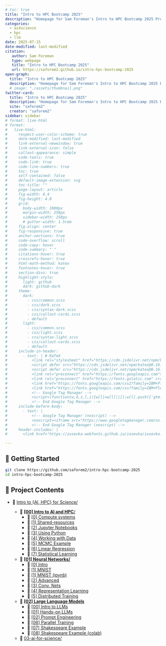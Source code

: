 ```yaml
---
# toc: true
title: "Intro to HPC Bootcamp 2025"
description: "Homepage for Sam Foreman's Intro to HPC Bootcamp 2025 Project"
categories:
  - ai4science
  - hpc
  - llm
date: 2025-07-15
date-modified: last-modified
citation:
   author: Sam Foreman
   type: webpage
   title: "Intro to HPC Bootcamp 2025"
   url: https://saforem2.github.io/intro-hpc-bootcamp-2025
open-graph:
  title: "Intro to HPC Bootcamp 2025"
  description: "Homepage for Sam Foreman's Intro to HPC Bootcamp 2025 Project"
  # image: "./assets/thumbnail.png"
twitter-card:
  title: "Intro to HPC Bootcamp 2025"
  description: "Homepage for Sam Foreman's Intro to HPC Bootcamp 2025 Project"
  site: "saforem2"
  creator: "saforem2"
sidebar: sidebar
# format: live-html
# format:
#   live-html:
#     respect-user-color-scheme: true
#     date-modified: last-modified
#     link-external-newwindow: true
#     link-external-icon: false
#     callout-appearance: simple
#     code-tools: true
#     code-link: true
#     code-line-numbers: true
#     toc: true
#     self-contained: false
#     default-image-extension: svg
#     toc-title: ""
#     page-layout: article
#     fig-width: 6.4
#     fig-height: 4.8
#     grid:
#       body-width: 1000px
#       margin-width: 250px
#       sidebar-width: 250px
#       # gutter-width: 1.5rem
#     fig-align: center
#     fig-responsive: true
#     anchor-sections: true
#     code-overflow: scroll
#     code-copy: hover
#     code-summary: " "
#     citations-hover: true
#     crossrefs-hover: true
#     html-math-method: katex
#     footnotes-hover: true
#     section-divs: true
#     highlight-style:
#       light: github
#       dark: github-dark
#     theme:
#       dark:
#         - css/common.scss
#         - css/dark.scss
#         - css/syntax-dark.scss
#         - css/callout-cards.scss
#         - default
#       light:
#         - css/common.scss
#         - css/light.scss
#         - css/syntax-light.scss
#         - css/callout-cards.scss
#         - default
#     include-in-header:
#       - text: | # KaTeX
#           <link rel="stylesheet" href="https://cdn.jsdelivr.net/npm/katex@0.16.22/dist/katex.min.css" integrity="sha384-5TcZemv2l/9On385z///+d7MSYlvIEw9FuZTIdZ14vJLqWphw7e7ZPuOiCHJcFCP" crossorigin="anonymous">
#           <script defer src="https://cdn.jsdelivr.net/npm/katex@0.16.22/dist/katex.min.js" integrity="sha384-cMkvdD8LoxVzGF/RPUKAcvmm49FQ0oxwDF3BGKtDXcEc+T1b2N+teh/OJfpU0jr6" crossorigin="anonymous"></script>
#           <script defer src="https://cdn.jsdelivr.net/npm/katex@0.16.22/dist/contrib/auto-render.min.js" integrity="sha384-hCXGrW6PitJEwbkoStFjeJxv+fSOOQKOPbJxSfM6G5sWZjAyWhXiTIIAmQqnlLlh" crossorigin="anonymous" onload="renderMathInElement(document.body);"></script>
#           <link rel="preconnect" href="https://fonts.googleapis.com">
#           <link rel="preconnect" href="https://fonts.gstatic.com" crossorigin>
#           <link href="https://fonts.googleapis.com/css2?family=IBM+Plex+Sans:ital,wght@0,100;0,200;0,300;0,400;0,500;0,600;0,700;1,100;1,200;1,300;1,400;1,500;1,600;1,700&family=IBM+Plex+Sans+Condensed:ital,wght@0,400;0,500;0,600;0,700&family=IBM+Plex+Mono:ital,wght@0,100;0,200;0,300;0,400;0,500;0,600;0,700&display=swap" rel="stylesheet">
#           <link href="https://fonts.googleapis.com/css?family=IBM+Plex+Sans&family=IBM+Plex+Sans+Condensed&family=IBM+Plex+Mono&display=swap" rel="stylesheet">
#           <!-- Google Tag Manager -->
#           <script>(function(w,d,s,l,i){w[l]=w[l]||[];w[l].push({'gtm.start':new Date().getTime(),event:'gtm.js'});var f=d.getElementsByTagName(s)[0],j=d.createElement(s),dl=l!='dataLayer'?'&l='+l:'';j.async=true;j.src='https://www.googletagmanager.com/gtm.js?id='+i+dl;f.parentNode.insertBefore(j,f);})(window,document,'script','dataLayer','GTM-TC329HJ');</script>
#           <!-- End Google Tag Manager -->
#     include-before-body:
#       - text: |
#           <!-- Google Tag Manager (noscript) -->
#           <noscript><iframe src="https://www.googletagmanager.com/ns.html?id=GTM-TC329HJ" height="0" width="0" style="display:none;visibility:hidden"></iframe></noscript>
#           <!-- End Google Tag Manager (noscript) -->
#     header-includes: |
#       <link href="https://iosevka-webfonts.github.io/iosevka/iosevka.css" rel="stylesheet">

---
```


## 🐣 Getting Started

```bash
git clone https://github.com/saforem2/intro-hpc-bootcamp-2025
cd intro-hpc-bootcamp-2025
```


## 📂 Project Contents

- 🏡 [Intro to {AI, HPC} for Science/](./)

    - 📂 [**\[00\] Intro to AI and HPC**/](00-intro-AI-HPC/index.html)
        - 📄 [\[0\] Compute systems](./00-intro-AI-hpc/0-compute-systems/index.html)
        - 📄 [\[1\] Shared-resources](./00-intro-AI-HPC/1-shared-resources/index.html)
        - 📄 [\[2\] Jupyter Notebooks](./00-intro-AI-hpc/2-jupyter-notebooks/index.html)
        - 📄 [\[3\] Using Python](./00-intro-AI-hpc/3-python/index.html)
        - 📄 [\[4\] Working with Data](./00-intro-AI-hpc/4-data/index.html)
        - 📗 [\[5\] MCMC Example](./00-intro-AI-hpc/5-mcmc-example/index.html)
        - 📗 [\[6\] Linear Regression](./00-intro-AI-hpc/6-linear-regression/index.html)
        - 📗 [\[7\] Statistical Learning](./00-intro-AI-hpc/7-statistical-learning/index.html)

    - 📂 [**\[01\] Neural Networks/**](./01-neural-networks/index.html)
        - 📄 [\[0\] Intro](./01-neural-networks/0-intro/index.html)
        - 📗 [\[1\] MNIST](./01-neural-networks/1-mnist/index.html)
        - 📗 [\[1\] MNIST (ipynb)](./01-neural-networks/1-mnist-ipynb/index.html)
        - 📄 [\[2\] Advanced](./01-neural-networks/2-advanced/index.html)
        - 📗 [\[3\] Conv. Nets](./01-neural-networks/3-conv-nets/index.html)
        - 📗 [\[4\] Representation Learning](./01-neural-networks/4-representation-learning/index.html)
        - 📗 [\[5\] Distributed Training](./01-neural-networks/5-distributed-training/index.html)

    - 📂 [**\[02\] Large Language Models**](./02-llms/index.html)
        - 📄 [\[00\] Intro to LLMs](./02-llms/00-intro-to-llms/index.html)
        - 📗 [\[01\] Hands-on LLMs](./02-llms/01-hands-on-llms/index.html)
        - 📄 [\[02\] Prompt Engineering](./02-llms/02-prompt-engineering/index.html)
        <!-- - 📄 [03-training-llms](./02-llms/03-training-llms/index.html) -->
        <!-- - 📄 [04-evaluating-llms](./02-llms/03-training-llms/index.html) -->
        <!-- - 📄 []() -->
        - 📗 [\[06\] Parallel Training](./02-llms/06-parallel-training/index.html)
        - 📗 [\[07\] Shakespeare Example](./02-llms/07-shakespeare-example/index.html)
        - 📗 [\[08\] Shakespeare Example (colab)](./02-llms/08-shakespeare-example-colab/index.html)

    - 📂 [03-ai-for-science/](./03-ai-for-science/)

<!--
[ 1/24] index.qmd
[ 2/24] 00-intro-AI-HPC/index.qmd
[ 3/24] 00-intro-AI-HPC/0-compute-systems/index.qmd
[ 4/24] 00-intro-AI-HPC/1-shared-resources/index.qmd
[ 5/24] 00-intro-AI-HPC/2-jupyter-notebooks/index.qmd
[ 6/24] 00-intro-AI-HPC/3-homework/index.qmd
[ 7/24] 00-intro-AI-HPC/4-nersc/index.qmd
[ 8/24] 00-intro-AI-HPC/5-mcmc-example/index.qmd
[ 9/24] 00-intro-AI-HPC/6-linear-regression/index.qmd
[10/24] 00-intro-AI-HPC/7-statistical-learning/index.qmd
[11/24] 00-intro-AI-HPC/8-clustering/index.ipynb
[12/24] 01-neural-networks/0-intro/index.qmd
[13/24] 01-neural-networks/1-mnist/index.qmd
[14/24] 01-neural-networks/4-representation-learning/index.qmd
[15/24] 01-neural-networks/5-distributed-training/index.qmd
Warning: couldn't recognize format, using default tabset rendering
WARNING (/Applications/quarto/share/filters/main.lua:18698) No renderer for PanelLayout
WARNING (/Applications/quarto/share/filters/main.lua:18703) Don't know how to render PanelLayout without a float; will return empty output
WARNING (/Applications/quarto/share/filters/main.lua:18698) No renderer for PanelLayout
WARNING (/Applications/quarto/share/filters/main.lua:18703) Don't know how to render PanelLayout without a float; will return empty output
Warning: couldn't recognize format, using default tabset rendering
WARNING (/Applications/quarto/share/filters/main.lua:18698) No renderer for PanelLayout
WARNING (/Applications/quarto/share/filters/main.lua:18703) Don't know how to render PanelLayout without a float; will return empty output
[16/24] 01-neural-networks/index.qmd
WARN: Unable to resolve link target: 01-neural-networks/2-advanced/index.qmd
[17/24] 01-neural-networks/3-conv-nets/index.ipynb
[18/24] 01-neural-networks/1-mnist-ipynb/index.ipynb
[19/24] 01-neural-networks/2-advanced/index.ipynb
[20/24] 02-llms/index.qmd
WARN: Unable to resolve link target: 02-llms/05-advanced-llms/index.qmd
[21/24] 02-llms/00-intro-to-llms/index.qmd
[22/24] 02-llms/01-hands-on-llms/index.ipynb
[23/24] 02-llms/06-parallel-training/index.qmd
[24/24] 02-llms/08-shakespeare-example-colab/index.ipynb
-->


